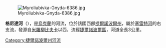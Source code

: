 [[Image:Myroliubivka-Gnyda-6386.jpg|right]]

'''格尼達河'''（{{lang-uk|Гнида}}），是[[烏克蘭|烏克蘭]]的河流，位於該國西部[[捷爾諾波爾州|捷爾諾波爾州]]，屬於[[塞雷特河|塞雷特河]]的右支流，發源自[[米羅柳比夫卡|米羅柳比夫卡]]以西，流經[[捷爾諾波爾區|捷爾諾波爾區]]，河道全長3公里。

{{DEFAULTSORT:Гнида}}
[[Category:捷爾諾波爾州河流|Category:捷爾諾波爾州河流]]


{{Ukraine-river-stub}}